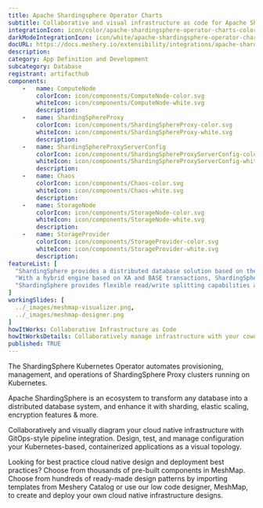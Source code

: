```yaml
---
title: Apache Shardingsphere Operator Charts
subtitle: Collaborative and visual infrastructure as code for Apache Shardingsphere Operator Charts
integrationIcon: icon/color/apache-shardingsphere-operator-charts-color.svg
darkModeIntegrationIcon: icon/white/apache-shardingsphere-operator-charts-white.svg
docURL: https://docs.meshery.io/extensibility/integrations/apache-shardingsphere-operator-charts
description: 
category: App Definition and Development
subcategory: Database
registrant: artifacthub
components: 
	-	name: ComputeNode
		colorIcon: icon/components/ComputeNode-color.svg
		whiteIcon: icon/components/ComputeNode-white.svg
		description: 
	-	name: ShardingSphereProxy
		colorIcon: icon/components/ShardingSphereProxy-color.svg
		whiteIcon: icon/components/ShardingSphereProxy-white.svg
		description: 
	-	name: ShardingSphereProxyServerConfig
		colorIcon: icon/components/ShardingSphereProxyServerConfig-color.svg
		whiteIcon: icon/components/ShardingSphereProxyServerConfig-white.svg
		description: 
	-	name: Chaos
		colorIcon: icon/components/Chaos-color.svg
		whiteIcon: icon/components/Chaos-white.svg
		description: 
	-	name: StorageNode
		colorIcon: icon/components/StorageNode-color.svg
		whiteIcon: icon/components/StorageNode-white.svg
		description: 
	-	name: StorageProvider
		colorIcon: icon/components/StorageProvider-color.svg
		whiteIcon: icon/components/StorageProvider-white.svg
		description: 
featureList: [
  "ShardingSphere provides a distributed database solution based on the underlying database, which can scale computing and storage horizontally.",
  "With a hybrid engine based on XA and BASE transactions, ShardingSphere provides distributed transaction capabilities on top of standalone databases, enabling data security across underlying data sources.",
  "ShardingSphere provides flexible read/write splitting capabilities and can achieve read access load balancing based on the understanding of SQL semantics and the ability to perceive the underlying database topology."
]
workingSlides: [
  ../_images/meshmap-visualizer.png,
  ../_images/meshmap-designer.png
]
howItWorks: Collaborative Infrastructure as Code
howItWorksDetails: Collaboratively manage infrastructure with your coworkers synchronously sharing the same designs.
published: TRUE
---
```

<p>
The ShardingSphere Kubernetes Operator automates provisioning, management, and operations of ShardingSphere Proxy clusters running on Kubernetes.
</p>
<p>Apache ShardingSphere is an ecosystem to transform any database into a distributed database system, and enhance it with sharding, elastic scaling, encryption features & more.</p>
<p>
    Collaboratively and visually diagram your cloud native infrastructure with GitOps-style pipeline integration. Design, test, and manage configuration your Kubernetes-based, containerized applications as a visual topology.
</p>
<p>
    Looking for best practice cloud native design and deployment best practices? Choose from thousands of pre-built components in MeshMap. Choose from hundreds of ready-made design patterns by importing templates from Meshery Catalog or use our low code designer, MeshMap, to create and deploy your own cloud native infrastructure designs.
</p>
